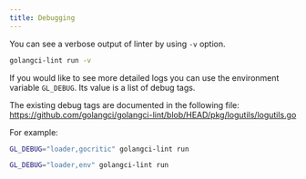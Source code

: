 ```yaml
---
title: Debugging
---
```


You can see a verbose output of linter by using `-v` option.

```bash
golangci-lint run -v
```

If you would like to see more detailed logs you can use the environment variable `GL_DEBUG`.
Its value is a list of debug tags.

The existing debug tags are documented in the following file: https://github.com/golangci/golangci-lint/blob/HEAD/pkg/logutils/logutils.go

For example:

```bash
GL_DEBUG="loader,gocritic" golangci-lint run
```

```bash
GL_DEBUG="loader,env" golangci-lint run
```
